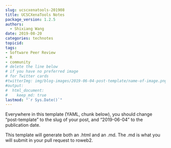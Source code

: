 ```yaml
---
slug: ucscxenatools-201908
title: UCSCXenaTools Notes
package_version: 1.2.5
authors:
  - Shixiang Wang
date: 2019-08-20
categories: technotes
topicid:
tags:
- Software Peer Review
- R
- community
# delete the line below
# if you have no preferred image
# for Twitter cards
#twitterImg: img/blog-images/2019-06-04-post-template/name-of-image.png
#output: 
#  html_document:
#    keep_md: true
lastmod: "`r Sys.Date()`"
---
```


Everywhere in this template (YAML, chunk below), you should change "post-template" to the slug of your post, and "2019-06-04" to the publication date.

This template will generate both an .html and an .md. The .md is what you will submit in your pull request to roweb2.

